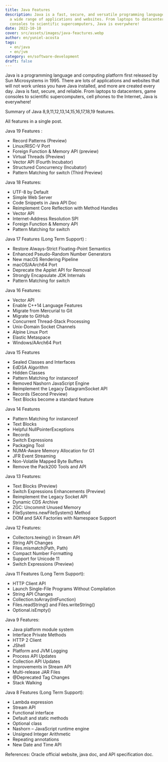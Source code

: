 ```yaml
---
title: Java Features
description: Java is a fast, secure, and versatile programming language used in
  a wide range of applications and websites. From laptops to datacenters, game
  consoles to scientific supercomputers, Java is everywhere!
date: 2022-10-10
cover: src/assets/images/java-feactures.webp
author: en/yuniel-acosta
tags:
  - en/java
  - en/jvm
category: en/software-development
draft: false
---
```



Java is a programming language and computing platform first released by Sun Microsystems in 1995. There are lots of applications and websites that will not work unless you have Java installed, and more are created every day. Java is fast, secure, and reliable. From laptops to datacenters, game consoles to scientific supercomputers, cell phones to the Internet, Java is everywhere!

Summary of Java 8,9,11,12,13,14,15,16,17,18,19 features.

All features in a single post.

Java 19 Features :

- Record Patterns (Preview)
- Linux/RISC-V Port
- Foreign Function & Memory API (preview)
- Virtual Threads (Preview)
- Vector API (Fourth Incubator)
- Structured Concurrency (Incubator)
- Pattern Matching for switch (Third Preview)

Java 18 Features:

- UTF-8 by Default
- Simple Web Server
- Code Snippets in Java API Doc
- Reimplement Core Reflection with Method Handles
- Vector API
- Internet-Address Resolution SPI
- Foreign Function & Memory API
- Pattern Matching for switch

Java 17 Features (Long Term Support) :

- Restore Always-Strict Floating-Point Semantics
- Enhanced Pseudo-Random Number Generators
- New macOS Rendering Pipeline
- macOS/AArch64 Port
- Deprecate the Applet API for Removal
- Strongly Encapsulate JDK Internals
- Pattern Matching for switch

Java 16 Features:

- Vector API
- Enable C++14 Language Features
- Migrate from Mercurial to Git
- Migrate to GitHub
- Concurrent Thread-Stack Processing
- Unix-Domain Socket Channels
- Alpine Linux Port
- Elastic Metaspace
- Windows/AArch64 Port

Java 15 Features

- Sealed Classes and Interfaces
- EdDSA Algorithm
- Hidden Classes
- Pattern Matching for instanceof
- Removed Nashorn JavaScript Engine
- Reimplement the Legacy DatagramSocket API
- Records (Second Preview)
- Text Blocks become a standard feature

Java 14 Features

- Pattern Matching for instanceof
- Text Blocks
- Helpful NullPointerExceptions
- Records
- Switch Expressions
- Packaging Tool
- NUMA-Aware Memory Allocation for G1
- JFR Event Streaming
- Non-Volatile Mapped Byte Buffers
- Remove the Pack200 Tools and API

Java 13 Features:

- Text Blocks (Preview)
- Switch Expressions Enhancements (Preview)
- Reimplement the Legacy Socket API
- Dynamic CDS Archive
- ZGC: Uncommit Unused Memory
- FileSystems.newFileSystem() Method
- DOM and SAX Factories with Namespace Support

Java 12 Features:

- Collectors.teeing() in Stream API
- String API Changes
- Files.mismatch(Path, Path)
- Compact Number Formatting
- Support for Unicode 11
- Switch Expressions (Preview)

Java 11 Features (Long Term Support):

- HTTP Client API
- Launch Single-File Programs Without Compilation
- String API Changes
- Collection.toArray(IntFunction)
- Files.readString() and Files.writeString()
- Optional.isEmpty()

Java 9 Features:

- Java platform module system
- Interface Private Methods
- HTTP 2 Client
- JShell
- Platform and JVM Logging
- Process API Updates
- Collection API Updates
- Improvements in Stream API
- Multi-release JAR Files
- @Deprecated Tag Changes
- Stack Walking

Java 8 Features (Long Term Support):

- Lambda expression
- Stream API
- Functional interface
- Default and static methods
- Optional class
- Nashorn – JavaScript runtime engine
- Unsigned Integer Arithmetic
- Repeating annotations
- New Date and Time API

References: Oracle official website, java doc, and API specification doc.
